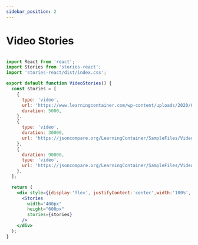 ```yaml
---
sidebar_position: 2
---
```


# Video Stories


<VideoStories />


```jsx

import React from 'react';
import Stories from 'stories-react';
import 'stories-react/dist/index.css';

export default function VideoStories() {
  const stories = [
    {
      type: 'video',
      url: 'https://www.learningcontainer.com/wp-content/uploads/2020/05/sample-mp4-file.mp4',
      duration: 5000,
    },
    {
      type: 'video',
      duration: 30000,
      url: 'https://jsoncompare.org/LearningContainer/SampleFiles/Video/MP4/Sample-MP4-Video-File-for-Testing.mp4',
    },
    {
      duration: 90000,
      type: 'video',
      url: 'https://jsoncompare.org/LearningContainer/SampleFiles/Video/MP4/Sample-MP4-Video-File-Download.mp4',
    },
  ];

  return (
    <div style={{display:'flex', justifyContent:'center',width:'100%', marginBottom:'16px'}}>
      <Stories
        width="400px"
        height="600px"
        stories={stories}
      />
    </div>
  );
}

```
